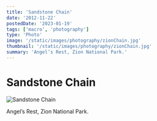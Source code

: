 ```yaml
---
title: 'Sandstone Chain'
date: '2012-11-22'
postedDate: '2023-01-19'
tags: ['macro', 'photography']
type: 'Photo'
image: '/static/images/photography/zionChain.jpg'
thumbnail: '/static/images/photography/zionChain.jpg'
summary: 'Angel’s Rest, Zion National Park.'
---
```


# Sandstone Chain

![Sandstone Chain](/static/images/photography/zionChain.jpg)

Angel’s Rest, Zion National Park.
